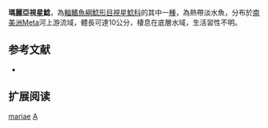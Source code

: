 {{Speciesbox
| name = 瑪麗亞視星鯰
| image = 
| image_width = 250px
| image_caption = 
| status = NE
| status_system = IUCN3.1
| genus = Astroblepus
| species = mariae
| authority = [[Fowler|Fowler]], 1919
| synonyms = *''Cyclopium mariae'', Fowler, 1919
}}

'''瑪麗亞視星鯰'''，為[[輻鰭魚綱|輻鰭魚綱]][[鯰形目|鯰形目]][[視星鯰科|視星鯰科]]的其中一[[種|種]]，為熱帶淡水魚，分布於[[南美洲|南美洲]]Meta河上游流域，體長可達10公分，棲息在底層水域，生活習性不明。

==参考文献==
*{{FishBase_species|genus=Astroblepus|species=mariae|year=2014|month=11}}

== 扩展阅读 ==
{{refbegin}}
{{wikispecies-inline|Astroblepus mariae|瑪麗亞視星鯰}}
{{refend}}
{{Taxonbar|from=Q5776615}}

[[Category:視星鯰屬|mariae]]
[[Category:1919年描述的魚類|A]]